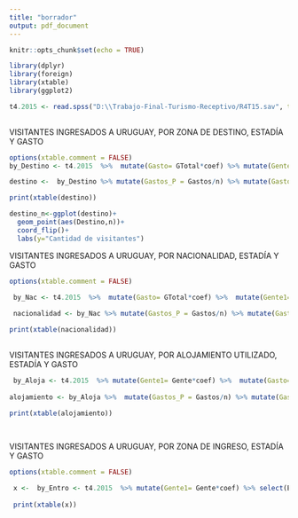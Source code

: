 ```yaml
---
title: "borrador"
output: pdf_document
---
```


```r
knitr::opts_chunk$set(echo = TRUE)
```


```r
library(dplyr)
library(foreign)
library(xtable)
library(ggplot2)

t4.2015 <- read.spss("D:\\Trabajo-Final-Turismo-Receptivo/R4T15.sav", to.data.frame = TRUE)
  
```



VISITANTES INGRESADOS A URUGUAY, POR ZONA DE DESTINO, ESTADÍA Y GASTO

```r
options(xtable.comment = FALSE)
by_Destino <- t4.2015  %>%  mutate(Gasto= GTotal*coef) %>% mutate(Gente1= Gente*coef) %>% select(Destino, Gente1, Estadia, Gasto) %>% group_by(Destino) %>% summarise(n= sum(Gente1), dias= mean(Estadia), Gastos= sum(Gasto))

destino <-  by_Destino %>% mutate(Gastos_P = Gastos/n) %>% mutate(Gastos_PDia = Gastos_P/dias ) %>% xtable()

print(xtable(destino))

destino_n<-ggplot(destino)+
  geom_point(aes(Destino,n))+
  coord_flip()+
  labs(y="Cantidad de visitantes")
```


VISITANTES INGRESADOS A URUGUAY, POR NACIONALIDAD, ESTADÍA Y GASTO

```r

options(xtable.comment = FALSE)

 by_Nac <- t4.2015  %>%  mutate(Gasto= GTotal*coef) %>%  mutate(Gente1= Gente*coef) %>% select(Nac, Gente1, Estadia, Gasto) %>% group_by(Nac) %>% summarise(n= sum(Gente1), dias= mean(Estadia), Gastos= sum(Gasto))
 
 nacionalidad <- by_Nac %>% mutate(Gastos_P = Gastos/n) %>% mutate(Gastos_PDia = Gastos_P/dias ) %>% xtable()

print(xtable(nacionalidad))
 
```

VISITANTES INGRESADOS A URUGUAY, POR ALOJAMIENTO UTILIZADO, ESTADÍA Y GASTO

```r

 by_Aloja <- t4.2015  %>% mutate(Gente1= Gente*coef) %>%  mutate(Gasto= GTotal*coef) %>% select(Aloja, Gente1, Estadia, Gasto) %>% group_by(Aloja) %>% summarise(n= sum(Gente1), dias= mean(Estadia), Gastos= sum(Gasto))
 
alojamiento <- by_Aloja %>%  mutate(Gastos_P = Gastos/n) %>% mutate(Gastos_PDia = Gastos_P/dias )%>% xtable()

print(xtable(alojamiento))
 
 
```

VISITANTES INGRESADOS A URUGUAY, POR ZONA DE INGRESO, ESTADÍA Y GASTO

```r
options(xtable.comment = FALSE)

 x <-  by_Entro <- t4.2015  %>% mutate(Gente1= Gente*coef) %>% select(Entro, Gente1) %>% group_by(Entro) %>% summarise(n= sum(Gente1)) %>% xtable()
 
 print(xtable(x))
 
```


